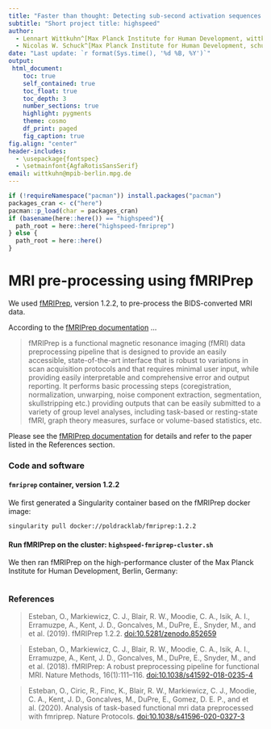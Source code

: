 ```yaml
---
title: "Faster than thought: Detecting sub-second activation sequences with sequential fMRI pattern analysis"
subtitle: "Short project title: highspeed"
author:
  - Lennart Wittkuhn^[Max Planck Institute for Human Development, wittkuhn@mpib-berlin.mpg.de]
  - Nicolas W. Schuck^[Max Planck Institute for Human Development, schuck@mpib-berlin.mpg.de]
date: "Last update: `r format(Sys.time(), '%d %B, %Y')`"
output:
 html_document:
    toc: true
    self_contained: true
    toc_float: true
    toc_depth: 3
    number_sections: true
    highlight: pygments
    theme: cosmo
    df_print: paged
    fig_caption: true
fig.align: "center"
header-includes:
  - \usepackage{fontspec}
  - \setmainfont{AgfaRotisSansSerif}
email: wittkuhn@mpib-berlin.mpg.de
---
```


```r
if (!requireNamespace("pacman")) install.packages("pacman")
packages_cran <- c("here")
pacman::p_load(char = packages_cran)
if (basename(here::here()) == "highspeed"){
  path_root = here::here("highspeed-fmriprep")
} else {
  path_root = here::here()
}
```

# MRI pre-processing using fMRIPrep

We used [fMRIPrep](https://fmriprep.org/en/stable/), version 1.2.2, to pre-process the BIDS-converted MRI data.

According to the [fMRIPrep documentation](https://fmriprep.org/en/stable/) ...

> fMRIPrep is a functional magnetic resonance imaging (fMRI) data preprocessing pipeline that is designed to provide an easily accessible, state-of-the-art interface that is robust to variations in scan acquisition protocols and that requires minimal user input, while providing easily interpretable and comprehensive error and output reporting. It performs basic processing steps (coregistration, normalization, unwarping, noise component extraction, segmentation, skullstripping etc.) providing outputs that can be easily submitted to a variety of group level analyses, including task-based or resting-state fMRI, graph theory measures, surface or volume-based statistics, etc.

Please see the [fMRIPrep documentation](https://fmriprep.org/en/stable/) for details and refer to the paper listed in the References section.

### Code and software

#### `fmriprep` container, version 1.2.2

We first generated a Singularity container based on the fMRIPrep docker image:

``` bash
singularity pull docker://poldracklab/fmriprep:1.2.2
```

#### Run fMRIPrep on the cluster: `highspeed-fmriprep-cluster.sh`

We then ran fMRIPrep on the high-performance cluster of the Max Planck Institute for Human Development, Berlin, Germany:

```bash
```

### References

> Esteban, O., Markiewicz, C. J., Blair, R. W., Moodie, C. A., Isik, A. I., Erramuzpe, A., Kent, J. D., Goncalves, M., DuPre, E., Snyder, M., and et al. (2019). fMRIPrep 1.2.2. [doi:10.5281/zenodo.852659](dx.doi.org/10.5281/zenodo.852659)

> Esteban, O., Markiewicz, C. J., Blair, R. W., Moodie, C. A., Isik, A. I., Erramuzpe, A., Kent, J. D., Goncalves, M., DuPre, E., Snyder, M., and et al. (2018). fMRIPrep: A robust preprocessing pipeline for functional MRI. Nature Methods, 16(1):111–116. [doi:10.1038/s41592-018-0235-4](http://dx.doi.org/10.1038/s41592-018-0235-4)

> Esteban, O., Ciric, R., Finc, K., Blair, R. W., Markiewicz, C. J., Moodie, C. A., Kent, J. D., Goncalves, M., DuPre, E., Gomez, D. E. P., and et al. (2020). Analysis of task-based functional mri data preprocessed with fmriprep. Nature Protocols. [doi:10.1038/s41596-020-0327-3](http://dx.doi.org/10.1038/s41596-020-0327-3)


